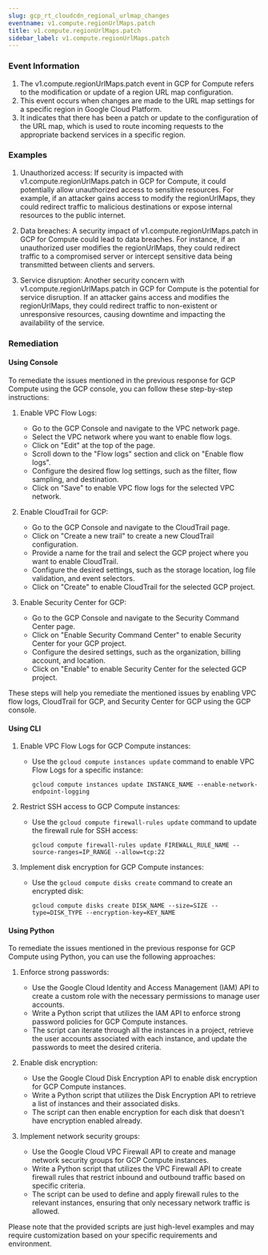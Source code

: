 ```yaml
--- 
slug: gcp_rt_cloudcdn_regional_urlmap_changes
eventname: v1.compute.regionUrlMaps.patch
title: v1.compute.regionUrlMaps.patch
sidebar_label: v1.compute.regionUrlMaps.patch
---
```

                       


### Event Information

1. The v1.compute.regionUrlMaps.patch event in GCP for Compute refers to the modification or update of a region URL map configuration.
2. This event occurs when changes are made to the URL map settings for a specific region in Google Cloud Platform.
3. It indicates that there has been a patch or update to the configuration of the URL map, which is used to route incoming requests to the appropriate backend services in a specific region.


### Examples

1. Unauthorized access: If security is impacted with v1.compute.regionUrlMaps.patch in GCP for Compute, it could potentially allow unauthorized access to sensitive resources. For example, if an attacker gains access to modify the regionUrlMaps, they could redirect traffic to malicious destinations or expose internal resources to the public internet.

2. Data breaches: A security impact of v1.compute.regionUrlMaps.patch in GCP for Compute could lead to data breaches. For instance, if an unauthorized user modifies the regionUrlMaps, they could redirect traffic to a compromised server or intercept sensitive data being transmitted between clients and servers.

3. Service disruption: Another security concern with v1.compute.regionUrlMaps.patch in GCP for Compute is the potential for service disruption. If an attacker gains access and modifies the regionUrlMaps, they could redirect traffic to non-existent or unresponsive resources, causing downtime and impacting the availability of the service.

### Remediation

#### Using Console

To remediate the issues mentioned in the previous response for GCP Compute using the GCP console, you can follow these step-by-step instructions:

1. Enable VPC Flow Logs:
   - Go to the GCP Console and navigate to the VPC network page.
   - Select the VPC network where you want to enable flow logs.
   - Click on "Edit" at the top of the page.
   - Scroll down to the "Flow logs" section and click on "Enable flow logs".
   - Configure the desired flow log settings, such as the filter, flow sampling, and destination.
   - Click on "Save" to enable VPC flow logs for the selected VPC network.

2. Enable CloudTrail for GCP:
   - Go to the GCP Console and navigate to the CloudTrail page.
   - Click on "Create a new trail" to create a new CloudTrail configuration.
   - Provide a name for the trail and select the GCP project where you want to enable CloudTrail.
   - Configure the desired settings, such as the storage location, log file validation, and event selectors.
   - Click on "Create" to enable CloudTrail for the selected GCP project.

3. Enable Security Center for GCP:
   - Go to the GCP Console and navigate to the Security Command Center page.
   - Click on "Enable Security Command Center" to enable Security Center for your GCP project.
   - Configure the desired settings, such as the organization, billing account, and location.
   - Click on "Enable" to enable Security Center for the selected GCP project.

These steps will help you remediate the mentioned issues by enabling VPC flow logs, CloudTrail for GCP, and Security Center for GCP using the GCP console.

#### Using CLI

1. Enable VPC Flow Logs for GCP Compute instances:
   - Use the `gcloud compute instances update` command to enable VPC Flow Logs for a specific instance:
     ```
     gcloud compute instances update INSTANCE_NAME --enable-network-endpoint-logging
     ```

2. Restrict SSH access to GCP Compute instances:
   - Use the `gcloud compute firewall-rules update` command to update the firewall rule for SSH access:
     ```
     gcloud compute firewall-rules update FIREWALL_RULE_NAME --source-ranges=IP_RANGE --allow=tcp:22
     ```

3. Implement disk encryption for GCP Compute instances:
   - Use the `gcloud compute disks create` command to create an encrypted disk:
     ```
     gcloud compute disks create DISK_NAME --size=SIZE --type=DISK_TYPE --encryption-key=KEY_NAME
     ```

#### Using Python

To remediate the issues mentioned in the previous response for GCP Compute using Python, you can use the following approaches:

1. Enforce strong passwords:
   - Use the Google Cloud Identity and Access Management (IAM) API to create a custom role with the necessary permissions to manage user accounts.
   - Write a Python script that utilizes the IAM API to enforce strong password policies for GCP Compute instances.
   - The script can iterate through all the instances in a project, retrieve the user accounts associated with each instance, and update the passwords to meet the desired criteria.

2. Enable disk encryption:
   - Use the Google Cloud Disk Encryption API to enable disk encryption for GCP Compute instances.
   - Write a Python script that utilizes the Disk Encryption API to retrieve a list of instances and their associated disks.
   - The script can then enable encryption for each disk that doesn't have encryption enabled already.

3. Implement network security groups:
   - Use the Google Cloud VPC Firewall API to create and manage network security groups for GCP Compute instances.
   - Write a Python script that utilizes the VPC Firewall API to create firewall rules that restrict inbound and outbound traffic based on specific criteria.
   - The script can be used to define and apply firewall rules to the relevant instances, ensuring that only necessary network traffic is allowed.

Please note that the provided scripts are just high-level examples and may require customization based on your specific requirements and environment.

 